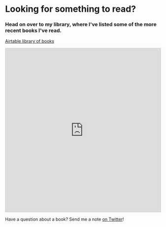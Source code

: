 

# Looking for something to read?

### Head on over to my library, where I've listed some of the more recent books I've read.

[Airtable library of books](https://airtable.com/shrh598LzI6DEsGhG)

<iframe
  class="airtable-embed"
  src="https://airtable.com/embed/shrh598LzI6DEsGhG?backgroundColor=teal"
  frameborder="0"
  onmousewheel=""
  width="100%"
  height="533"
  style="background: transparent; border: 1px solid #ccc;"
></iframe>

Have a question about a book? Send me a note [on Twitter](https://twitter.com/marisamorby)!
